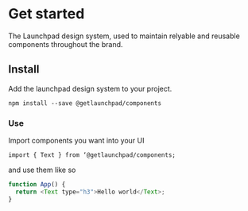 <Meta title="Design System|Intro" />

# Get started

The Launchpad design system, used to maintain relyable and reusable components throughout the brand.

## Install

Add the launchpad design system to your project.

`npm install --save @getlaunchpad/components`

### Use

Import components you want into your UI

`import { Text } from ‘@getlaunchpad/components;`

and use them like so

```js
function App() {
  return <Text type="h3">Hello world</Text>;
}
```
